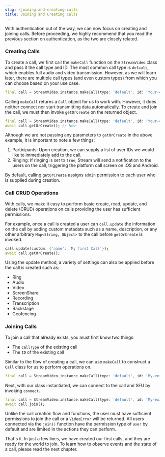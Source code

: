 ```yaml
---
slug: /joining-and-creating-calls
title: Joining and Creating Calls
---
```


With authentication out of the way, we can now focus on creating and joining calls. Before proceeding, we highly recommend that you read the previous section on authentication, as the two are closely related.

### Creating Calls

To create a call, we first call the `makeCall` function on the `StreamVideo` class and pass it the call type and ID. The most common call type is `default`, which enables full audio and video transmission. However, as we will learn later, there are multiple call types (and even custom types) from which you can choose based on your use case.

```dart
final call = StreamVideo.instance.makeCall(type: 'default', id: 'Your-call-ID');

```

Calling `makeCall` returns a `Call` object for us to work with. However, it does neither connect nor start transmitting data automatically. To create and join the call, we must then invoke `getOrCreate` on the returned object.

```dart
final call = StreamVideo.instance.makeCall(type: 'default', id: 'Your-call-ID');
await call.getOrCreate(); // New

```

Although we are not passing any parameters to `getOrCreate` in the above example, it is important to note a few things:

1. Participants: Upon creation, we can supply a list of user IDs we would like to immediately add to the call.
2. Ringing: If ringing is set to `true`, Stream will send a notification to the users on the call, triggering the platform call screen on iOS and Android.

By default, calling `getOrCreate` assigns `admin` permission to each user who is supplied during creation.

### Call CRUD Operations

With calls, we make it easy to perform basic create, read, update, and delete (CRUD) operations on calls providing the user has sufficient permissions.

For example, once a call is created a user can `call.update` the information on the call by adding custom metadata such as a name, description, or any other arbitrary `Map<String, Object>` to the call before `getOrCreate` is invoked.

```dart
call.update(custom: {'name': 'My first Call'});
await call.getOrCreate();
```

Using the update method, a variety of settings can also be applied before the call is created such as:

- Ring
- Audio
- Video
- ScreenShare
- Recording
- Transcription
- Backstage
- Geofencing

### Joining Calls

To join a call that already exists, you must first know two things:

- The `callType` of the existing call
- The `ID` of the existing call

Similar to the flow of creating a call, we can use `makeCall` to construct a `Call` class for us to perform operations on.

```dart
final call = StreamVideo.instance.makeCall(type: 'default', id: 'My-existing-call-ID');

```

Next, with our class instantiated, we can connect to the call and SFU by invoking `connect`.

```dart
final call = StreamVideo.instance.makeCall(type: 'default', id: 'My-existing-call-ID');
await call.join();

```

Unlike the call creation flow and functions, the user must have sufficient permissions to join the call or a `VideoError` will be returned. All users connected via the `join()` function have the permission type of `user` by default and are limited in the actions they can perform.

That's it. In just a few lines, we have created our first calls, and they are ready for the world to join. To learn how to observe events and the state of a call, please read the next chapter.
